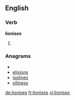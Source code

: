 ==English==

===Verb===
'''lionises'''

# {{third-person singular of|[[lionise]]}}

===Anagrams===
* {{alphagram|eiilnoss}}
* [[elisions#English|elisions]]
* [[isolines#English|isolines]]
* [[oiliness#English|oiliness]]

[[de:lionises]]
[[fr:lionises]]
[[vi:lionises]]